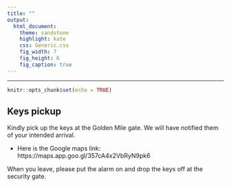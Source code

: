 ```yaml
---
title: ""
output:
  html_document:
    theme: sandstone
    highlight: kate
    css: Generic.css
    fig_width: 7
    fig_height: 6
    fig_caption: true
---
```


***

```r
knitr::opts_chunk$set(echo = TRUE)
```

## Keys pickup


Kindly pick up the keys at the Golden Mile gate. We will have notified them of your intended arrival.

* Here is the Google maps link: https://maps.app.goo.gl/357cA4x2VbRyN9pk6

When you leave, please put the alarm on and drop the keys off at the security gate.




